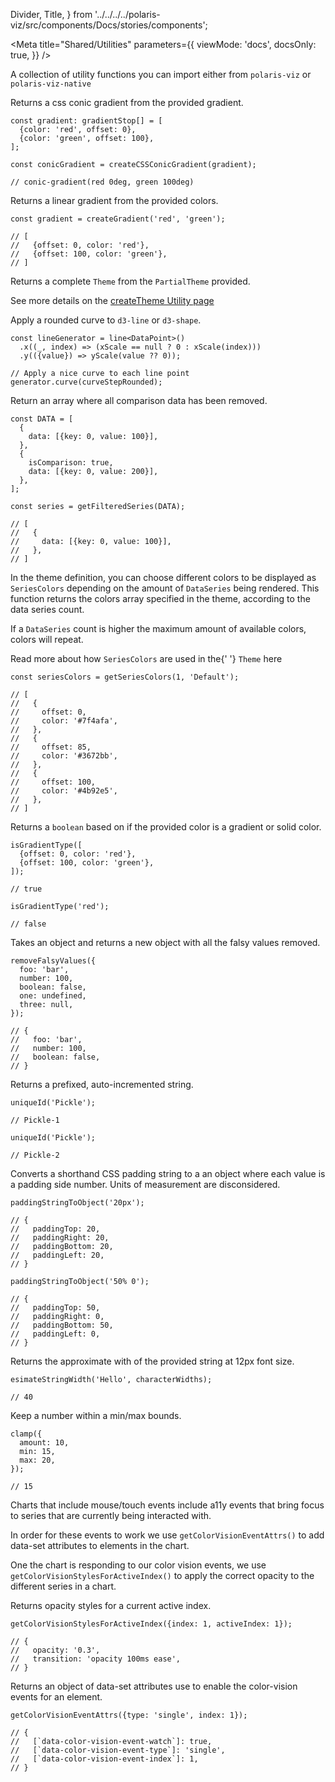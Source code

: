 
  Divider,
  Title,
} from '../../../../polaris-viz/src/components/Docs/stories/components';

<Meta
  title="Shared/Utilities"
  parameters={{
    viewMode: 'docs',
    docsOnly: true,
  }}
/>

<Title>🛠 Utilities</Title>

A collection of utility functions you can import either from `polaris-viz` or `polaris-viz-native`

<Divider noLine />

<Title type="h3">
  <code>createCSSConicGradient()</code>
</Title>

<p>Returns a css conic gradient from the provided gradient.</p>

```tsx
const gradient: gradientStop[] = [
  {color: 'red', offset: 0},
  {color: 'green', offset: 100},
];

const conicGradient = createCSSConicGradient(gradient);

// conic-gradient(red 0deg, green 100deg)
```

<Divider />

<Title type="h3">
  <code>createGradient()</code>
</Title>

<p>Returns a linear gradient from the provided colors.</p>

```tsx
const gradient = createGradient('red', 'green');

// [
//   {offset: 0, color: 'red'},
//   {offset: 100, color: 'green'},
// ]
```

<Divider />

<Title type="h3">
  <code>createTheme()</code>
</Title>

Returns a complete `Theme` from the `PartialTheme` provided.

See more details on the [createTheme Utility page](http://polaris-viz.shopify.io/?path=/docs/shared-themes-createtheme-utility--page)

<Divider />

<Title type="h3">
  <code>curveStepRounded()</code>
</Title>

<p>
  Apply a rounded curve to <code>d3-line</code> or <code>d3-shape</code>.
</p>

```tsx
const lineGenerator = line<DataPoint>()
  .x((_, index) => (xScale == null ? 0 : xScale(index)))
  .y(({value}) => yScale(value ?? 0));

// Apply a nice curve to each line point
generator.curve(curveStepRounded);
```

<Divider />

<Title type="h3">
  <code>getFilteredSeries()</code>
</Title>

<p>Return an array where all comparison data has been removed.</p>

```tsx
const DATA = [
  {
    data: [{key: 0, value: 100}],
  },
  {
    isComparison: true,
    data: [{key: 0, value: 200}],
  },
];

const series = getFilteredSeries(DATA);

// [
//   {
//     data: [{key: 0, value: 100}],
//   },
// ]
```

<Divider />

<Title type="h3">
  <code>getSeriesColors()</code>
</Title>

<p>
  In the theme definition, you can choose different colors to be displayed as
  <code>SeriesColors</code> depending on the amount of <code>DataSeries</code> being
  rendered. This function returns the colors array specified in the theme, according
  to the data series count.
</p>
<p>
  If a <code>DataSeries</code> count is higher the maximum amount of available
  colors, colors will repeat.
</p>
<p>
  Read more about how <code>SeriesColors</code> are used in the{' '}
  <code>Theme</code>
  <a hhref="https://polaris-viz.shopify.io/iframe.html?id=docs-themes-theme-definition--page&viewMode=docs&globals=outline:true&args=#titleAnchor-5">
    here
  </a>
</p>

```tsx
const seriesColors = getSeriesColors(1, 'Default');

// [
//   {
//     offset: 0,
//     color: '#7f4afa',
//   },
//   {
//     offset: 85,
//     color: '#3672bb',
//   },
//   {
//     offset: 100,
//     color: '#4b92e5',
//   },
// ]
```

<Divider />

<Title type="h3">
  <code>isGradientType()</code>
</Title>

<p>
  Returns a <code>boolean</code> based on if the provided color is a gradient or
  solid color.
</p>

```tsx
isGradientType([
  {offset: 0, color: 'red'},
  {offset: 100, color: 'green'},
]);

// true

isGradientType('red');

// false
```

<Divider />

<Title type="h3">
  <code>removeFalsyValues()</code>
</Title>

<p>
  Takes an object and returns a new object with all the falsy values removed.
</p>

```tsx
removeFalsyValues({
  foo: 'bar',
  number: 100,
  boolean: false,
  one: undefined,
  three: null,
});

// {
//   foo: 'bar',
//   number: 100,
//   boolean: false,
// }
```

<Divider />

<Title type="h3">
  <code>uniqueId()</code>
</Title>

<p>Returns a prefixed, auto-incremented string.</p>

```tsx
uniqueId('Pickle');

// Pickle-1

uniqueId('Pickle');

// Pickle-2
```

<Title type="h3">
  <code>paddingStringToObject()</code>
</Title>

<p>
  Converts a shorthand CSS padding string to a an object where each value is a
  padding side number. Units of measurement are disconsidered.
</p>

```tsx
paddingStringToObject('20px');

// {
//   paddingTop: 20,
//   paddingRight: 20,
//   paddingBottom: 20,
//   paddingLeft: 20,
// }

paddingStringToObject('50% 0');

// {
//   paddingTop: 50,
//   paddingRight: 0,
//   paddingBottom: 50,
//   paddingLeft: 0,
// }
```

<Title type="h3">
  <code>estimateStringWidth()</code>
</Title>

<p>Returns the approximate with of the provided string at 12px font size.</p>

```tsx
esimateStringWidth('Hello', characterWidths);

// 40
```

<Title type="h3">
  <code>clamp()</code>
</Title>

<p>Keep a number within a min/max bounds.</p>

```tsx
clamp({
  amount: 10,
  min: 15,
  max: 20,
});

// 15
```

<Title type="h2">
  <code>Color Vision Events</code>
</Title>

Charts that include mouse/touch events include a11y events that bring focus to series that are currently being interacted with.

In order for these events to work we use `getColorVisionEventAttrs()` to add data-set attributes to elements in the chart.

One the chart is responding to our color vision events, we use `getColorVisionStylesForActiveIndex()` to apply the correct opacity to the different series in a chart.

<Title type="h3">
  <code>getColorVisionStylesForActiveIndex()</code>
</Title>

<p>Returns opacity styles for a current active index.</p>

```tsx
getColorVisionStylesForActiveIndex({index: 1, activeIndex: 1});

// {
//   opacity: '0.3',
//   transition: 'opacity 100ms ease',
// }
```

<Title type="h3">
  <code>getColorVisionEventAttrs()</code>
</Title>

<p>
  Returns an object of data-set attributes use to enable the color-vision events
  for an element.
</p>

```tsx
getColorVisionEventAttrs({type: 'single', index: 1});

// {
//   [`data-color-vision-event-watch`]: true,
//   [`data-color-vision-event-type`]: 'single',
//   [`data-color-vision-event-index`]: 1,
// }
```
